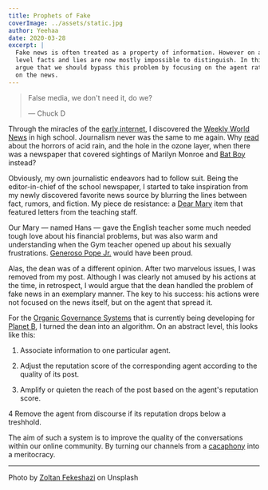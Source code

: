 ```yaml
---
title: Prophets of Fake
coverImage: ../assets/static.jpg
author: Yeehaa
date: 2020-03-28
excerpt: | 
  Fake news is often treated as a property of information. However on a content
  level facts and lies are now mostly impossible to distinguish. In this post, I
  argue that we should bypass this problem by focusing on the agent rather than
  on the news.
---
```


> False media, we don't need it, do we?
>
> &mdash; Chuck D

Through the miracles of the [early
internet](https://www.youtube.com/watch?v=2LzyRcLJdlg), I discovered the [Weekly
World News](https://en.wikipedia.org/wiki/Weekly_World_News) in high school.
Journalism never was the same to me again. Why
[read](https://www.mentalfloss.com/article/49985/where-are-they-now-8-things-terrified-us-90s)
about the horrors of acid rain, and the hole in the ozone layer, when there was
a newspaper that covered sightings of Marilyn Monroe and [Bat
Boy](https://www.vice.com/en_us/article/8gdkwv/an-interview-with-the-creator-of-bat-boy-987)
instead?

Obviously, my own journalistic endeavors had to follow suit. Being the 
editor-in-chief of the school newspaper, I started to take inspiration from my
newly discovered favorite news source by blurring the lines between fact,
rumors, and fiction. My piece de resistance: a [Dear
Mary](https://www.spectator.co.uk/article/dear-mary-your-problems-solved) item
that featured letters from the teaching staff. 

Our Mary &mdash; named Hans &mdash; gave the English teacher some much needed
tough love about his financial problems, but was also warm and understanding
when the Gym teacher opened up about his sexually frustrations. [Generoso Pope
Jr.](https://en.wikipedia.org/wiki/Generoso_Pope_Jr.)
would have been proud. 

Alas, the dean was of a different opinion. After two marvelous issues, I was
removed from my post. Although I was clearly not amused by his actions at the
time, in retrospect, I would argue that the dean handled the problem of fake
news in an exemplary manner. The key to his success: his actions were not
focused on the news itself, but on the agent that spread it.

For the [Organic Governance Systems]() that is currently being developing for
[Planet B](), I turned the dean into an algorithm. On an abstract level, this
looks like this:

1. Associate information to one particular agent.

2. Adjust the reputation score of the corresponding agent according to the
quality of its post.

3. Amplify or quieten the reach of the post based on the agent's reputation score.

4 Remove the agent from discourse if its reputation drops below a treshhold.

The aim of such a system is to improve the quality of the conversations within
our online community. By turning our channels from a [cacaphony]() into a
meritocracy.

---
Photo by [Zoltan Fekeshazi](https://unsplash.com/@fekeshazizo?utm_source=unsplash&utm_medium=referral&utm_content=creditCopyText)
on Unsplash

